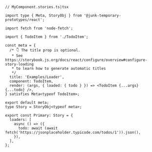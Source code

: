 ```tsx
// MyComponent.stories.ts|tsx

import type { Meta, StoryObj } from '@junk-temporary-prototypes/react';

import fetch from 'node-fetch';

import { TodoItem } from './TodoItem';

const meta = {
  /* 👇 The title prop is optional.
   * See https://storybook.js.org/docs/react/configure/overview#configure-story-loading
   * to learn how to generate automatic titles
   */
  title: 'Examples/Loader',
  component: TodoItem,
  render: (args, { loaded: { todo } }) => <TodoItem {...args} {...todo} />,
} satisfies Meta<typeof TodoItem>;

export default meta;
type Story = StoryObj<typeof meta>;

export const Primary: Story = {
  loaders: [
    async () => ({
      todo: await (await fetch('https://jsonplaceholder.typicode.com/todos/1')).json(),
    }),
  ],
};
```
